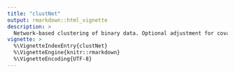```yaml
---
title: "clustNet"
output: rmarkdown::html_vignette
description: >
  Network-based clustering of binary data. Optional adjustment for covariates. 
vignette: >
  %\VignetteIndexEntry{clustNet}
  %\VignetteEngine{knitr::rmarkdown}
  %\VignetteEncoding{UTF-8}
---
```

